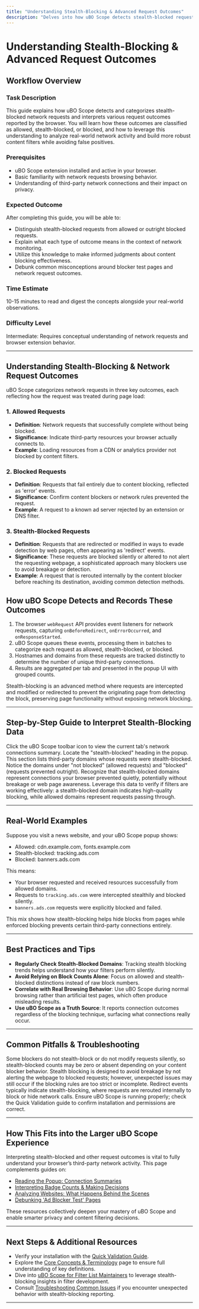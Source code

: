 ```yaml
---
title: "Understanding Stealth-Blocking & Advanced Request Outcomes"
description: "Delves into how uBO Scope detects stealth-blocked requests, the meaning of each outcome, and how this helps build more robust filters and debunk false positives."
---
```


# Understanding Stealth-Blocking & Advanced Request Outcomes

## Workflow Overview

### Task Description
This guide explains how uBO Scope detects and categorizes stealth-blocked network requests and interprets various request outcomes reported by the browser. You will learn how these outcomes are classified as allowed, stealth-blocked, or blocked, and how to leverage this understanding to analyze real-world network activity and build more robust content filters while avoiding false positives.

### Prerequisites
- uBO Scope extension installed and active in your browser.
- Basic familiarity with network requests browsing behavior.
- Understanding of third-party network connections and their impact on privacy.

### Expected Outcome
After completing this guide, you will be able to:
- Distinguish stealth-blocked requests from allowed or outright blocked requests.
- Explain what each type of outcome means in the context of network monitoring.
- Utilize this knowledge to make informed judgments about content blocking effectiveness.
- Debunk common misconceptions around blocker test pages and network request outcomes.

### Time Estimate
10-15 minutes to read and digest the concepts alongside your real-world observations.

### Difficulty Level
Intermediate: Requires conceptual understanding of network requests and browser extension behavior.

---

## Understanding Stealth-Blocking & Network Request Outcomes

uBO Scope categorizes network requests in three key outcomes, each reflecting how the request was treated during page load:

### 1. Allowed Requests
- **Definition**: Network requests that successfully complete without being blocked.
- **Significance**: Indicate third-party resources your browser actually connects to.
- **Example**: Loading resources from a CDN or analytics provider not blocked by content filters.

### 2. Blocked Requests
- **Definition**: Requests that fail entirely due to content blocking, reflected as 'error' events.
- **Significance**: Confirm content blockers or network rules prevented the request.
- **Example**: A request to a known ad server rejected by an extension or DNS filter.

### 3. Stealth-Blocked Requests
- **Definition**: Requests that are redirected or modified in ways to evade detection by web pages, often appearing as 'redirect' events.
- **Significance**: These requests are blocked silently or altered to not alert the requesting webpage, a sophisticated approach many blockers use to avoid breakage or detection.
- **Example**: A request that is rerouted internally by the content blocker before reaching its destination, avoiding common detection methods.


## How uBO Scope Detects and Records These Outcomes

1. The browser `webRequest` API provides event listeners for network requests, capturing `onBeforeRedirect`, `onErrorOccurred`, and `onResponseStarted`.
2. uBO Scope queues these events, processing them in batches to categorize each request as allowed, stealth-blocked, or blocked.
3. Hostnames and domains from these requests are tracked distinctly to determine the number of unique third-party connections.
4. Results are aggregated per tab and presented in the popup UI with grouped counts.

<Tip>
Stealth-blocking is an advanced method where requests are intercepted and modified or redirected to prevent the originating page from detecting the block, preserving page functionality without exposing network blocking.
</Tip>

---

## Step-by-Step Guide to Interpret Stealth-Blocking Data

<Steps>
<Step title="Open uBO Scope Popup on an Active Tab">
Click the uBO Scope toolbar icon to view the current tab's network connections summary.
</Step>

<Step title="Identify 'Stealth-Blocked' Section">
Locate the "stealth-blocked" heading in the popup. This section lists third-party domains whose requests were stealth-blocked.
</Step>

<Step title="Compare with 'Allowed' and 'Blocked' Sections">
Notice the domains under "not blocked" (allowed requests) and "blocked" (requests prevented outright).
</Step>

<Step title="Understand the Implications">
Recognize that stealth-blocked domains represent connections your browser prevented quietly, potentially without breakage or web page awareness.
</Step>

<Step title="Use This Data to Evaluate Content Blocking">
Leverage this data to verify if filters are working effectively: a stealth-blocked domain indicates high-quality blocking, while allowed domains represent requests passing through.
</Step>
</Steps>

---

## Real-World Examples

Suppose you visit a news website, and your uBO Scope popup shows:

- Allowed: cdn.example.com, fonts.example.com
- Stealth-blocked: tracking.ads.com
- Blocked: banners.ads.com

This means:
- Your browser requested and received resources successfully from allowed domains.
- Requests to `tracking.ads.com` were intercepted stealthily and blocked silently.
- `banners.ads.com` requests were explicitly blocked and failed.

This mix shows how stealth-blocking helps hide blocks from pages while enforced blocking prevents certain third-party connections entirely.

---

## Best Practices and Tips

- **Regularly Check Stealth-Blocked Domains**: Tracking stealth blocking trends helps understand how your filters perform silently.
- **Avoid Relying on Block Counts Alone**: Focus on allowed and stealth-blocked distinctions instead of raw block numbers.
- **Correlate with Real Browsing Behavior**: Use uBO Scope during normal browsing rather than artificial test pages, which often produce misleading results.
- **Use uBO Scope as a Truth Source**: It reports connection outcomes regardless of the blocking technique, surfacing what connections really occur.

---

## Common Pitfalls & Troubleshooting

<AccordionGroup title="Troubleshooting Stealth-Blocking Interpretations">
<Accordion title="Why Don’t Some Blockers Show Stealth-Blocked Requests?">
Some blockers do not stealth-block or do not modify requests silently, so stealth-blocked counts may be zero or absent depending on your content blocker behavior.
</Accordion>

<Accordion title="Can Stealth Blocking Cause Website Breakage?">
Stealth blocking is designed to avoid breakage by not alerting the webpage to blocked requests; however, unexpected issues may still occur if the blocking rules are too strict or incomplete.
</Accordion>

<Accordion title="Why Are Some Requests Listed as Redirects?">
Redirect events typically indicate stealth-blocking, where requests are rerouted internally to block or hide network calls.
</Accordion>

<Accordion title="The Popup Shows No Data or Incomplete Data for a Tab">
Ensure uBO Scope is running properly; check the Quick Validation guide to confirm installation and permissions are correct.
</Accordion>
</AccordionGroup>

---

## How This Fits into the Larger uBO Scope Experience

Interpreting stealth-blocked and other request outcomes is vital to fully understand your browser’s third-party network activity. This page complements guides on:

- [Reading the Popup: Connection Summaries](/guides/getting-started/reading-popup)
- [Interpreting Badge Counts & Making Decisions](/guides/getting-started/interpret-badge-counts)
- [Analyzing Websites: What Happens Behind the Scenes](/guides/real-world-usage/analyzing-websites)
- [Debunking 'Ad Blocker Test' Pages](/guides/real-world-usage/debunking-test-pages)

These resources collectively deepen your mastery of uBO Scope and enable smarter privacy and content filtering decisions.

---

## Next Steps & Additional Resources

- Verify your installation with the [Quick Validation Guide](/getting-started/essentials/quick-validation).
- Explore the [Core Concepts & Terminology](/overview/concepts-architecture/core-concepts-terminology) page to ensure full understanding of key definitions.
- Dive into [uBO Scope for Filter List Maintainers](/guides/advanced-insights/for-filter-list-maintainers) to leverage stealth-blocking insights in filter development.
- Consult [Troubleshooting Common Issues](/getting-started/essentials/troubleshooting) if you encounter unexpected behavior with stealth-blocking reporting.

---